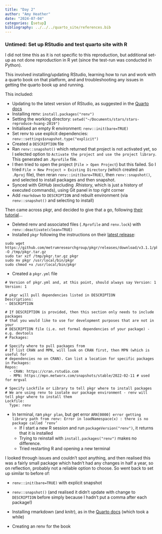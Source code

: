 ```yaml
---
title: "Day 2"
author: "Amy Heather"
date: "2024-07-04"
categories: [setup]
bibliography: ../../../quarto_site/references.bib
---
```


### Untimed: Set up RStudio and test quarto site with R

I did not time this as it is not specific to this reproduction, but additional set-up as not done reproduction in R yet (since the test-run was conducted in Python).

This involved installing/updating RStudio, learning how to run and work with a quarto book on that platform, and and troubleshooting any issues in getting the quarto book up and running.

This included:

* Updating to the latest version of RStudio, as suggested in the [Quarto docs](https://quarto.org/docs/computations/r.html)
* Installing renv: `install.packages("renv")`
* Setting the working directory: `setwd("~/Documents/stars/stars-reproduce-huang-2019")`
* Initialised an empty R environment: `renv::init(bare=TRUE)`
* Set renv to use explicit dependencies: `renv::settings$snapshot.type("explicit")`
* Created a `DESCRIPTION` file
* Ran `renv::snapshot()` which returned that project is not activated yet, so I selected option to `Activate the project and use the project library`. This generated an `.Rprofile` file.
* I then tried to open the project (`File > Open Project`) but this failed. So I tried `File > New Project > Existing Directory` (which created an `.Rproj` file), then reran `renv::init(bare=TRUE)`, then `renv::snapshot()`, and selected to install packages and then snapshot.
* Synced with GitHub (excluding .Rhistory, which is just a history of executed commands), using Git panel in top right corner
* Add `rmarkdown` to `DESCRIPTION` and rebuilt environment (via `renv::snapshot()` and selecting to install)

Then came across pkgr, and decided to give that a go, following [their tutorial](https://kb.metworx.com/Users/Managing_R_Packages/pkgr-for-development/)...

* Deleted renv and associated files (`.Rprofile` and `renv.lock`) with `renv::deactivate(clean=TRUE)`
* Installed `pkgr` following the instructions on their [latest release](https://github.com/metrumresearchgroup/pkgr/releases/tag/v3.1.1):

```
sudo wget https://github.com/metrumresearchgroup/pkgr/releases/download/v3.1.1/pkgr_3.1.1_linux_amd64.tar.gz -O /tmp/pkgr.tar.gz
sudo tar xzf /tmp/pkgr.tar.gz pkgr
sudo mv pkgr /usr/local/bin/pkgr
sudo chmod +x /usr/local/bin/pkgr
```

* Created a `pkgr.yml` file

```
# Version of pkgr.yml and, at this point, should always say Version: 1
Version: 1

# pkgr will pull dependencies listed in DESCRIPTION
Descriptions:
- DESCRIPTION

# If DESCRIPTION is provided, then this section only needs to include packages
# that you would like to use for development purposes that are not in your
# DESCRIPTION file (i.e. not formal dependencies of your package) - e.g. devtools
# Packages:

# Specify where to pull packages from
# If list CRAN and MPN, will look on CRAN first, then MPN (which is useful for
# dependencies no on CRAN). Can list a location for specific packages in Packages:
Repos:
  - CRAN: https://cran.rstudio.com
  - MPN: https://mpn.metworx.com/snapshots/stable/2022-02-11 # used for mrgval

# Specify Lockfile or Library to tell pkgr where to install packages
# We are using renv to isolate our package environment - renv will tell pkgr where to install them
Lockfile:
  Type: renv
```

* In terminal, ran `pkgr plan`, but get error `ARN[0000] error getting library path from renv: Error in loadNamespace(x) : there is no package called ‘renv’`
  * If I start a new R session and run `packageVersion("renv")`, it returns that it is installed
  * Trying to reinstall with `install.packages("renv")` makes no difference.
  * Tried restarting R and opening a new terminal

I looked through issues and couldn't spot anything, and then realised this was a fairly small package which hadn't had any changes in half a year, so on reflection, probably not a reliable option to choose. So went back to set up similar to before of:

* `renv::init(bare=TRUE)` with explicit snapshot
* `renv::snapshot()` (and realised it didn't update with change to `DESCRIPTION` before simply because I hadn't put a comma after each package!)

* Installing rmarkdown (and knitr), as in the [Quarto docs](https://quarto.org/docs/computations/r.html) (which took a while)
* Creating an renv for the book
